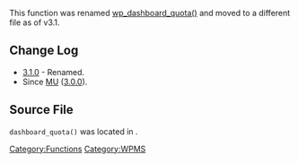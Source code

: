 {{Deprecated|new_function=wp_dashboard_quota}}

This function was renamed [[Function_Reference/wp_dashboard_quota|wp_dashboard_quota()]] and moved to a different file as of v3.1.

== Change Log ==
* [[Version 3.1|3.1.0]] - Renamed.
* Since [[Version MU|MU]] ([[Version 3.0|3.0.0]]).

== Source File ==
<tt>dashboard_quota()</tt> was located in {{Trac|wp-admin/includes/ms.php}}.

{{Tag Footer}}

[[Category:Functions]][[Category:WPMS]]